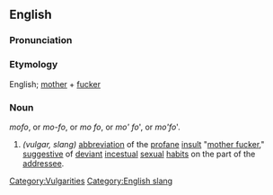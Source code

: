 ==English==

===Pronunciation===

===Etymology===
English; [[mother]] + [[fuck]]er

===Noun===
''mofo'', or ''mo-fo'', or ''mo fo'', or ''mo' fo''', or ''mo'fo'''.

# ''(vulgar, slang)'' [[Abbreviate|abbreviation]] of the [[profane]] [[insult]] "[[mother fucker]]," [[suggestion|suggestive]] of [[deviance|deviant]] [[incest]]ual [[sex]]ual [[habit]]s on the part of the [[address]]ee.


[[Category:Vulgarities]]
[[Category:English slang]]